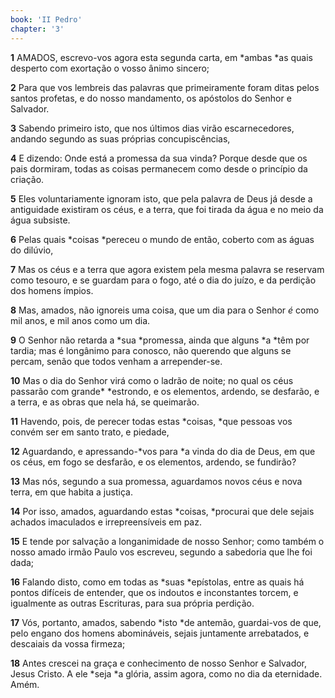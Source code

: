 ```yaml
---
book: 'II Pedro'
chapter: '3'
---
```


**1** AMADOS, escrevo-vos agora esta segunda carta, em *ambas *as quais desperto com exortação o vosso ânimo sincero;

**2** Para que vos lembreis das palavras que primeiramente foram ditas pelos santos profetas, e do nosso mandamento, os apóstolos do Senhor e Salvador.

**3** Sabendo primeiro isto, que nos últimos dias virão escarnecedores, andando segundo as suas próprias concupiscências,

**4** E dizendo: Onde está a promessa da sua vinda? Porque desde que os pais dormiram, todas as coisas permanecem como desde o princípio da criação.

**5** Eles voluntariamente ignoram isto, que pela palavra de Deus já desde a antiguidade existiram os céus, e a terra, que foi tirada da água e no meio da água subsiste.

**6** Pelas quais *coisas *pereceu o mundo de então, coberto com as águas do dilúvio,

**7** Mas os céus e a terra que agora existem pela mesma palavra se reservam como tesouro, e se guardam para o fogo, até o dia do juízo, e da perdição dos homens ímpios.

**8** Mas, amados, não ignoreis uma coisa, que um dia para o Senhor _é_ como mil anos, e mil anos como um dia.

**9** O Senhor não retarda a *sua *promessa, ainda que alguns *a *têm por tardia; mas é longânimo para conosco, não querendo que alguns se percam, senão que todos venham a arrepender-se.

**10** Mas o dia do Senhor virá como o ladrão de noite; no qual os céus passarão com grande\* \*estrondo, e os elementos, ardendo, se desfarão, e a terra, e as obras que nela há, se queimarão.

**11** Havendo, pois, de perecer todas estas *coisas, *que pessoas vos convém ser em santo trato, e piedade,

**12** Aguardando, e apressando-*vos para *a vinda do dia de Deus, em que os céus, em fogo se desfarão, e os elementos, ardendo, se fundirão?

**13** Mas nós, segundo a sua promessa, aguardamos novos céus e nova terra, em que habita a justiça.

**14** Por isso, amados, aguardando estas *coisas, *procurai que dele sejais achados imaculados e irrepreensíveis em paz.

**15** E tende por salvação a longanimidade de nosso Senhor; como também o nosso amado irmão Paulo vos escreveu, segundo a sabedoria que lhe foi dada;

**16** Falando disto, como em todas as *suas *epístolas, entre as quais há pontos difíceis de entender, que os indoutos e inconstantes torcem, e igualmente as outras Escrituras, para sua própria perdição.

**17** Vós, portanto, amados, sabendo *isto *de antemão, guardai-vos de que, pelo engano dos homens abomináveis, sejais juntamente arrebatados, e descaiais da vossa firmeza;

**18** Antes crescei na graça e conhecimento de nosso Senhor e Salvador, Jesus Cristo. A ele *seja *a glória, assim agora, como no dia da eternidade. Amém.
